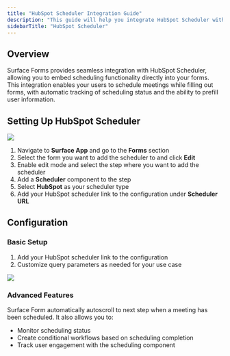 ```yaml
---
title: "HubSpot Scheduler Integration Guide"
description: "This guide will help you integrate HubSpot Scheduler with Surface Products"
sidebarTitle: "HubSpot Scheduler"
---
```


## Overview

Surface Forms provides seamless integration with HubSpot Scheduler, allowing you to embed scheduling functionality directly into your forms. This integration enables your users to schedule meetings while filling out forms, with automatic tracking of scheduling status and the ability to prefill user information.

## Setting Up HubSpot Scheduler

<Frame>
    <img src="/images/integrations/calendly/1.png" />
</Frame>

1. Navigate to **Surface App** and go to the **Forms** section
2. Select the form you want to add the scheduler to and click **Edit**
3. Enable edit mode and select the step where you want to add the scheduler
4. Add a **Scheduler** component to the step
5. Select **HubSpot** as your scheduler type
6. Add your HubSpot scheduler link to the configuration under **Scheduler URL**

## Configuration

### Basic Setup
1. Add your HubSpot scheduler link to the configuration
2. Customize query parameters as needed for your use case

<Frame>
    <img src="/images/integrations/hubspot/2.png" />
</Frame>

### Advanced Features

Surface Form automatically autoscroll to next step when a meeting has been scheduled. It also allows you to:
- Monitor scheduling status
- Create conditional workflows based on scheduling completion
- Track user engagement with the scheduling component
